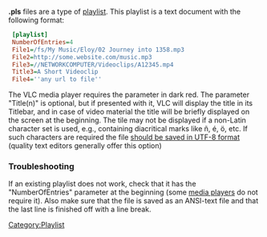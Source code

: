 '''.pls''' files are a type of [[playlist]]. This playlist is a text document with the following format:
<syntaxhighlight lang="ini">
 [playlist]
 NumberOfEntries=4
 File1=/fs/My Music/Eloy/02 Journey into 1358.mp3
 File2=http://some.website.com/music.mp3
 File3=//NETWORKCOMPUTER/Videoclips/A12345.mp4
 Title3=A Short Videoclip
 File4=''any url to file''
</syntaxhighlight>

The VLC media player requires the parameter in dark red. The parameter "Title(n)" is optional, but if presented with it, VLC will display the title in its Titlebar, and in case of video material the title will be briefly displayed on the screen at the beginning. The tile may not be displayed if a non-Latin character set is used, e.g., containing diacritical marks like ñ, é, ö, etc. If such characters are required the file [[Character encoding|should be saved in UTF-8 format]] (quality text editors generally offer this option)

===Troubleshooting ===
If an existing playlist does not work, check that it has the "NumberOfEntries" parameter at the beginning (some [[media player]]s do not require it). Also make sure that the file is saved as an ANSI-text file and that the last line is finished off with a line break.

[[Category:Playlist]]